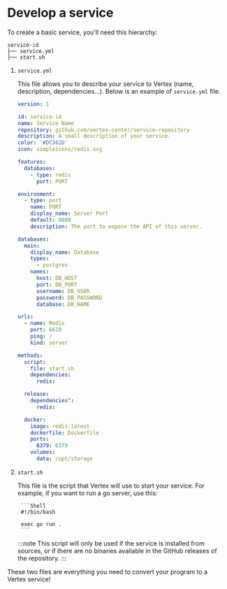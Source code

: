 # Develop a service

To create a basic service, you'll need this hierarchy:

```
service-id
├── service.yml
├── start.sh
```

1. `service.yml`

    This file allows you to describe your service to Vertex (name, description, dependencies...). Below is an example of `service.yml` file.

    ```yaml
    version: 1

    id: service-id
    name: Service Name
    repository: github.com/vertex-center/service-repository
    description: A small description of your service.
    color: '#DC382D'
    icon: simpleicons/redis.svg

    features:
      databases:
        - type: redis
          port: PORT

    environment:
      - type: port
        name: PORT
        display_name: Server Port
        default: 8080
        description: The port to expose the API of this server.

    databases:
      main:
        display_name: Database
        types:
          - postgres
        names:
          host: DB_HOST
          port: DB_PORT
          username: DB_USER
          password: DB_PASSWORD
          database: DB_NAME

    urls:
      - name: Redis
        port: 6610
        ping: /
        kind: server

    methods:
      script:
        file: start.sh
        dependencies:
          redis:

      release:
        dependencies":
          redis:

      docker:
        image: redis:latest
        dockerfile: Dockerfile
        ports:
          6379: 6379
        volumes:
          data: /opt/storage
    ```

2. `start.sh`

    This file is the script that Vertex will use to start your service.
    For example, if you want to run a go server, use this:

        ```Shell
        #!/bin/bash

        exec go run .
        ```

    :::note
    This script will only be used if the service is installed from sources, or if there are no binaries available in the GitHub releases of the repository.
    :::

These two files are everything you need to convert your program to a Vertex service!
